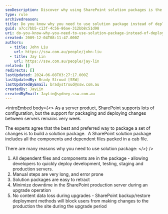 ```yaml
---
seoDescription: Discover why using SharePoint solution packages is the preferred method for packaging and deploying changes between servers, ensuring minimal downtime and data loss.
type: rule
archivedreason:
title: Do you know why you need to use solution package instead of deployment manually?
guid: a7cc7bb5-c13f-4c56-86ae-312bb8c51d98
uri: do-you-know-why-you-need-to-use-solution-package-instead-of-deployment-manually
created: 2009-12-04T08:11:47.000Z
authors:
  - title: John Liu
    url: https://ssw.com.au/people/john-liu
  - title: Jay Lin
    url: https://ssw.com.au/people/jay-lin
related: []
redirects: []
lastUpdated: 2024-06-08T03:27:17.000Z
lastUpdatedBy: Brady Stroud [SSW]
lastUpdatedByEmail: bradystroud@ssw.com.au
createdBy: JayLin
createdByEmail: JayLin@sydney.ssw.com.au
---
```


<introEmbed
  body={<>
As a server product, SharePoint supports lots of configuration, but the support for packaging and deploying changes between servers remains very week.

The experts agree that the best and preferred way to package a set of changes is to build a solution package.  A SharePoint solution package includes all the components and dependent files packed in a cab file.

There are many reasons why you need to use solution package:
  </>}
/>
1. All dependent files and components are in the package - allowing developers to quickly deploy development, testing, staging and production servers.
2. Manual steps are very long, and error prone
3. Solution packages are easy to retract
4. Minimize downtime in the SharePoint production server during an upgrade operation
5. No content data loss during upgrades - SharePoint backup/restore deployment methods will block users from making changes to the production the site during the upgrade period
